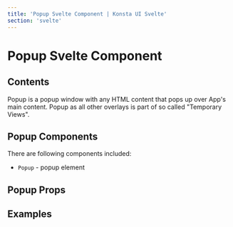 ```yaml
---
title: 'Popup Svelte Component | Konsta UI Svelte'
section: 'svelte'
---
```



# Popup Svelte Component

## Contents

Popup is a popup window with any HTML content that pops up over App's main content. Popup as all other overlays is part of so called "Temporary Views".

## Popup Components

There are following components included:

- `Popup` - popup element

## Popup Props

<PopupProps />

## Examples

<PopoverExample />
